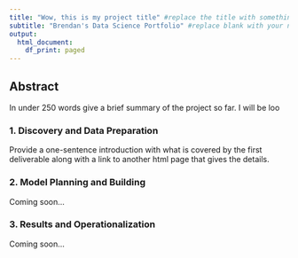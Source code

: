 ```yaml
---
title: "Wow, this is my project title" #replace the title with something short and catchy to represent your project
subtitle: "Brendan's Data Science Portfolio" #replace blank with your name
output:
  html_document:
    df_print: paged
---
```



## Abstract

In under 250 words give a brief summary of the project so far.
I will be loo

### 1. Discovery and Data Preparation

Provide a one-sentence introduction with what is covered by the first deliverable along with a link to another html page that gives the details.

### 2. Model Planning and Building

Coming soon...

### 3. Results and Operationalization

Coming soon...

